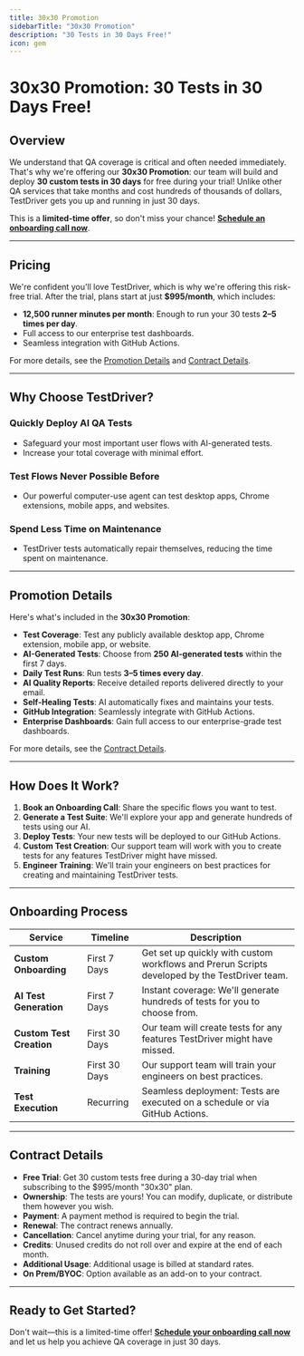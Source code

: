 ```yaml
---
title: 30x30 Promotion
sidebarTitle: "30x30 Promotion"
description: "30 Tests in 30 Days Free!"
icon: gem
---
```


# 30x30 Promotion: 30 Tests in 30 Days Free!

## Overview
We understand that QA coverage is critical and often needed immediately. That's why we're offering our **30x30 Promotion**: our team will build and deploy **30 custom tests in 30 days** for free during your trial! Unlike other QA services that take months and cost hundreds of thousands of dollars, TestDriver gets you up and running in just 30 days.

This is a **limited-time offer**, so don't miss your chance! [**Schedule an onboarding call now**](#).

---

## Pricing
We're confident you'll love TestDriver, which is why we're offering this risk-free trial. After the trial, plans start at just **$995/month**, which includes:
- **12,500 runner minutes per month**: Enough to run your 30 tests **2–5 times per day**.
- Full access to our enterprise test dashboards.
- Seamless integration with GitHub Actions.

For more details, see the [Promotion Details](#promotion-details) and [Contract Details](#contract-details).

---

## Why Choose TestDriver?

### Quickly Deploy AI QA Tests
- Safeguard your most important user flows with AI-generated tests.
- Increase your total coverage with minimal effort.

### Test Flows Never Possible Before
- Our powerful computer-use agent can test desktop apps, Chrome extensions, mobile apps, and websites.

### Spend Less Time on Maintenance
- TestDriver tests automatically repair themselves, reducing the time spent on maintenance.

---

## Promotion Details
Here's what's included in the **30x30 Promotion**:

- **Test Coverage**: Test any publicly available desktop app, Chrome extension, mobile app, or website.
- **AI-Generated Tests**: Choose from **250 AI-generated tests** within the first 7 days.
- **Daily Test Runs**: Run tests **3–5 times every day**.
- **AI Quality Reports**: Receive detailed reports delivered directly to your email.
- **Self-Healing Tests**: AI automatically fixes and maintains your tests.
- **GitHub Integration**: Seamlessly integrate with GitHub Actions.
- **Enterprise Dashboards**: Gain full access to our enterprise-grade test dashboards.

For more details, see the [Contract Details](#contract-details).

---

## How Does It Work?

1. **Book an Onboarding Call**: Share the specific flows you want to test.
2. **Generate a Test Suite**: We'll explore your app and generate hundreds of tests using our AI.
3. **Deploy Tests**: Your new tests will be deployed to our GitHub Actions.
4. **Custom Test Creation**: Our support team will work with you to create tests for any features TestDriver might have missed.
5. **Engineer Training**: We'll train your engineers on best practices for creating and maintaining TestDriver tests.

---

## Onboarding Process

| Service               | Timeline       | Description                                                                 |
|-----------------------|----------------|-----------------------------------------------------------------------------|
| **Custom Onboarding** | First 7 Days   | Get set up quickly with custom workflows and Prerun Scripts developed by the TestDriver team. |
| **AI Test Generation**| First 7 Days   | Instant coverage: We'll generate hundreds of tests for you to choose from.  |
| **Custom Test Creation** | First 30 Days | Our team will create tests for any features TestDriver might have missed.   |
| **Training**          | First 30 Days  | Our support team will train your engineers on best practices.               |
| **Test Execution**    | Recurring      | Seamless deployment: Tests are executed on a schedule or via GitHub Actions.|

---

## Contract Details

- **Free Trial**: Get 30 custom tests free during a 30-day trial when subscribing to the $995/month "30x30" plan.
- **Ownership**: The tests are yours! You can modify, duplicate, or distribute them however you wish.
- **Payment**: A payment method is required to begin the trial.
- **Renewal**: The contract renews annually.
- **Cancellation**: Cancel anytime during your trial, for any reason.
- **Credits**: Unused credits do not roll over and expire at the end of each month.
- **Additional Usage**: Additional usage is billed at standard rates.
- **On Prem/BYOC**: Option available as an add-on to your contract.

---

## Ready to Get Started?
Don't wait—this is a limited-time offer! [**Schedule your onboarding call now**](#) and let us help you achieve QA coverage in just 30 days.
